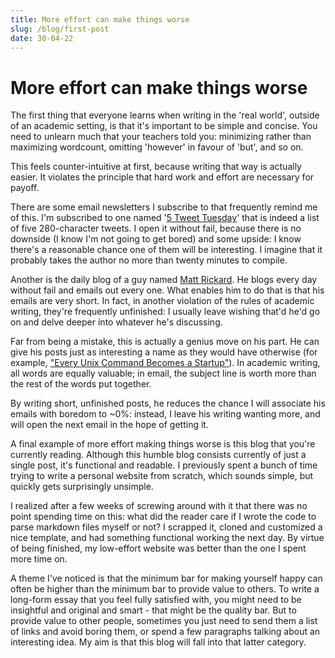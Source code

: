 ```yaml
---
title: More effort can make things worse
slug: /blog/first-post
date: 30-04-22
---
```


# More effort can make things worse

The first thing that everyone learns when writing in the 'real world',
outside of an academic setting, is that it's important to be simple and concise.
You need to unlearn much that your teachers told you:
minimizing rather than maximizing wordcount, omitting 'however' in favour of 'but',
and so on.

This feels counter-intuitive at first, because writing that way is actually easier.
It violates the principle that hard work and effort are necessary for payoff.

There are some email newsletters I subscribe to that frequently remind me of this.
I'm subscribed to one named '[5 Tweet Tuesday](https://twitter.com/shaanvp/status/1384576911976767495?lang=en)' that is indeed a list of five
280-character tweets. I open it without fail, because there is no downside (I know I'm not going to get bored)
and some upside: I know there's a reasonable chance one of them will be interesting.
I imagine that it probably takes the author no more than twenty minutes to compile.

Another is the daily blog of a guy named [Matt Rickard](https://matt-rickard.com/). He blogs every day without
fail and emails out every one. What enables him to do that is that his emails
are very short. In fact, in another violation of the rules of academic writing,
they're frequently unfinished: I usually leave wishing that'd he'd go on and delve
deeper into whatever he's discussing.

Far from being a mistake, this is actually a genius move on his part. He can
give his posts just as interesting a name as they would have otherwise (for example,
["Every Unix Command Becomes a Startup"](https://matt-rickard.com/every-unix-command-becomes-a-startup/)). In academic writing,
all words are equally valuable; in email, the subject line is worth more than the
rest of the words put together.

By writing short, unfinished posts, he reduces the chance I will associate his emails with boredom to ~0%: instead,
I leave his writing wanting more, and will open the next email in the hope of getting it.

A final example of more effort making things worse is this blog that you're
currently reading. Although this humble blog consists currently of just a single
post, it's functional and readable. I previously spent a bunch of time trying
to write a personal website from scratch, which sounds simple, but quickly gets
surprisingly unsimple.

I realized after a few weeks of screwing around with it
that there was no point spending time on this: what did the reader care if I
wrote the code to parse markdown files myself or not? I scrapped it, cloned
and customized a nice template, and had something functional working the next day.
By virtue of being finished, my low-effort website was better than the one I spent more time on.

A theme I've noticed is that the minimum bar for making yourself happy can often be higher
than the minimum bar to provide value to others. To write a long-form essay that you feel fully satisfied with, you might need to
be insightful and original and smart - that might be the quality bar. But to provide
value to other people, sometimes you just need to send them a list of links and avoid
boring them, or spend a few paragraphs talking about an interesting idea.
  My aim is that this blog will fall into that latter category.